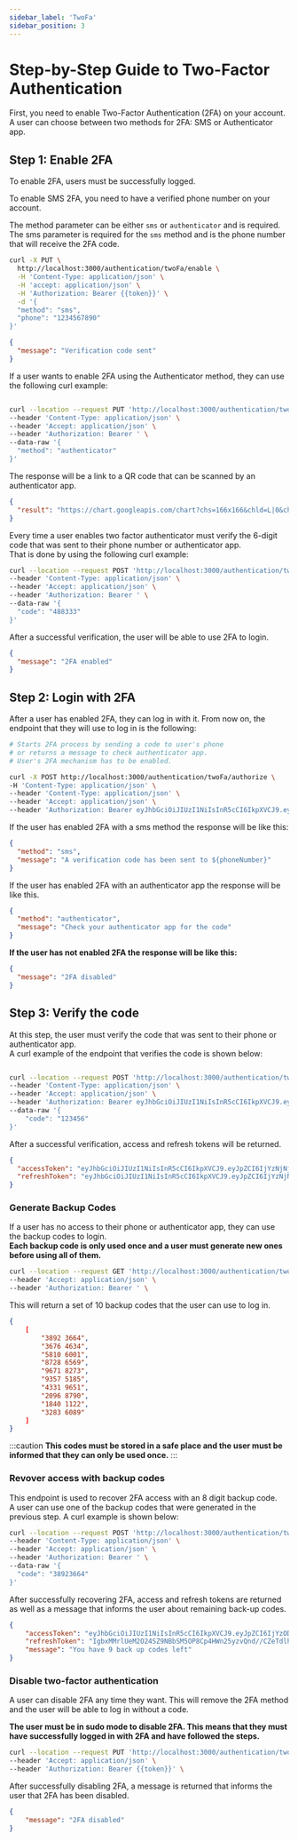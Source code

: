 ```yaml
---
sidebar_label: 'TwoFa'
sidebar_position: 3
---
```


# Step-by-Step Guide to Two-Factor Authentication

First, you need to enable Two-Factor Authentication (2FA) on your account.
A user can choose between two methods for 2FA: SMS or Authenticator app.

## Step 1: Enable 2FA

To enable 2FA, users must be successfully logged.

To enable SMS 2FA, you need to have a verified phone number on your account.

The method parameter can be either `sms` or `authenticator` and is required.
The sms parameter is required for the `sms` method and is the phone number that will receive the 2FA code.


```bash title="Enable two factor authentication with phone method"
curl -X PUT \
  http://localhost:3000/authentication/twoFa/enable \
  -H 'Content-Type: application/json' \
  -H 'accept: application/json' \
  -H 'Authorization: Bearer {{token}}' \
  -d '{
  "method": "sms",
  "phone": "1234567890"
}'
```
```json title="Responsee"
{
  "message": "Verification code sent"
}
```
If a user wants to enable 2FA using the Authenticator method, they can use the following curl example:

```bash title="Enable two factor authentication with authenticator method"

curl --location --request PUT 'http://localhost:3000/authentication/twoFa/enable' \
--header 'Content-Type: application/json' \
--header 'Accept: application/json' \
--header 'Authorization: Bearer ' \
--data-raw '{
  "method": "authenticator"
}'

```
The response will be a link to a QR code that can be scanned by an authenticator app.

``` json title="Response"
{
  "result": "https://chart.googleapis.com/chart?chs=166x166&chld=L|0&cht=qr&chl=otpauth://totp/Conduit%3Atest%40test.gr%3Fsecret=N5FX7RZGKNRKQORJFV77SM7ZEF6LNU3X%26issuer=Conduit"
}
```

Every time a user enables two factor authenticator must verify the 6-digit code that was sent to their phone number or authenticator app.<br />
That is done by using the following curl example:

```bash title="Verify two factor authentication code"
curl --location --request POST 'http://localhost:3000/authentication/twoFa/enable/verify' \
--header 'Content-Type: application/json' \
--header 'Accept: application/json' \
--header 'Authorization: Bearer ' \
--data-raw '{
  "code": "488333"
}'
```
After a successful verification, the user will be able to use 2FA to login.

```json title="Response"
{
  "message": "2FA enabled"
}
```

## Step 2: Login with 2FA

After a user has enabled 2FA, they can log in with it.
From now on, the endpoint that they will use to log in is the following:

```bash title="Login with two factor authentication"
# Starts 2FA process by sending a code to user's phone
# or returns a message to check authenticator app.
# User's 2FA mechanism has to be enabled.

curl -X POST http://localhost:3000/authentication/twoFa/authorize \
-H 'Content-Type: application/json' \
--header 'Content-Type: application/json' \
--header 'Accept: application/json' \
--header 'Authorization: Bearer eyJhbGciOiJIUzI1NiIsInR5cCI6IkpXVCJ9.eyJpZCI6IjYzNjNjZGNkMDhkNTU2MDk1NmM4MGQ4OSIsImlhdCI6MTY2OTkwODA2MCwiZXhwIjoxNjY5OTgwMDYwfQ.9dtBJc4YvSbuz74YRhJj4b9k-myAC_6EPlVFunRMkcw' \


```
If the user has enabled 2FA with a sms method the response will be like this:
```json title="Response"
{
  "method": "sms",
  "message": "A verification code has been sent to ${phoneNumber}"
}
```
If the user has enabled 2FA with an authenticator app the response will be like this.



```json title="Response"
{
  "method": "authenticator",
  "message": "Check your authenticator app for the code"
}
```

**If the user has not enabled 2FA the response will be like this:**

```json title="Response"
{
  "message": "2FA disabled"
}
```
## Step 3: Verify the code

At this step, the user must verify the code that was sent to their phone or authenticator app.<br />
A curl example of the endpoint that verifies the code is shown below:

```bash title="Verify two factor authentication code"

curl --location --request POST 'http://localhost:3000/authentication/twoFa/verify' \
--header 'Content-Type: application/json' \
--header 'Accept: application/json' \
--header 'Authorization: Bearer eyJhbGciOiJIUzI1NiIsInR5cCI6IkpXVCJ9.eyJpZCI6IjYzNjNjZGNkMDhkNTU2MDk1NmM4MGQ4OSIsImlhdCI6MTY2OTkwODA2MCwiZXhwIjoxNjY5OTgwMDYwfQ.9dtBJc4YvSbuz74YRhJj4b9k-myAC_6EPlVFunRMkcw' \
--data-raw '{
    "code": "123456"
}'

```

After a successful verification, access and refresh tokens will be returned.

``` json title="Response"
{
  "accessToken": "eyJhbGciOiJIUzI1NiIsInR5cCI6IkpXVCJ9.eyJpZCI6IjYzNjNjZGNkMDhkNTU2MDk1NmM4MGQ4OSIsImlhdCI6MTY2OTkwODA2MCwiZX...",
  "refreshToken": "eyJhbGciOiJIUzI1NiIsInR5cCI6IkpXVCJ9.eyJpZCI6IjYzNjNjZGNkMDhkNTU2MDk1NmM4MGQ4OSIsImlhdCI6MTY2OTkwODA2MCwiZX"
}
```

### Generate Backup Codes

If a user has no access to their phone or authenticator app, they can use the backup codes to login.<br />
**Each backup code is only used once and a user must generate new ones before using all of them.**

```bash title="Generate backup codes"
curl --location --request GET 'http://localhost:3000/authentication/twoFa/generate' \
--header 'Accept: application/json' \
--header 'Authorization: Bearer ' \

```
This will return a set of 10 backup codes that the user can use to log in.

```json title="Response"
{
    [
        "3892 3664",
        "3676 4634",
        "5810 6001",
        "8728 6569",
        "9671 8273",
        "9357 5185",
        "4331 9651",
        "2096 8790",
        "1840 1122",
        "3283 6089"
    ]
}
```
:::caution
**This codes must be stored in a safe place and the user must be informed that they can only be used once.**
:::

### Revover access with backup codes

This endpoint is used to recover 2FA access with an 8 digit backup code.<br />
A user can use one of the backup codes that were generated in the previous step.
A curl example is shown below:

```bash title="Recover two factor authentication"
curl --location --request POST 'http://localhost:3000/authentication/twoFa/recover' \
--header 'Content-Type: application/json' \
--header 'Accept: application/json' \
--header 'Authorization: Bearer ' \
--data-raw '{
  "code": "38923664"
}'
```
After successfully recovering 2FA, access and refresh tokens are returned as well as a message that informs the user about remaining back-up codes.

``` json title="Response"
{
    "accessToken": "eyJhbGciOiJIUzI1NiIsInR5cCI6IkpXVCJ9.eyJpZCI6IjYzODljMWNhMDE3ZGJkMDg3NTczMDNkNyIsImF1dGhvcml6ZWQiOnRydWUsInN1ZG8iOnRydWUsImlhdCI6MTY2OTk3NDMyOCwiZXhwIjoxNjczNTc0MzI4fQ.azq4JLczTNwnzd7XOHAhY2mXrJm7WjwF1ym0wWelRJQ",
    "refreshToken": "IgbxMMrlUeM2O24SZ9NBbSM5OP8Cp4HWn25yzvQnd//CZeTdlhVmZIoYQ+V8jISR5wFY+RTWnFbdKTb08LDIIw==",
    "message": "You have 9 back up codes left"
}
```



###  Disable two-factor authentication

A user can disable 2FA any time they want. This will remove the 2FA method and the user will be able to log in without a code.<br />

**The user must be in sudo mode to disable 2FA. This means that they must have successfully logged in with 2FA and have followed the steps.<br />**

```bash title="Disable two factor authentication"
curl --location --request PUT 'http://localhost:3000/authentication/twoFa/disable' \
--header 'Accept: application/json' \
--header 'Authorization: Bearer {{token}}' \

```
After successfully disabling 2FA, a message is returned that informs the user that 2FA has been disabled.

```json title="Response"
{
    "message": "2FA disabled"
}
```








